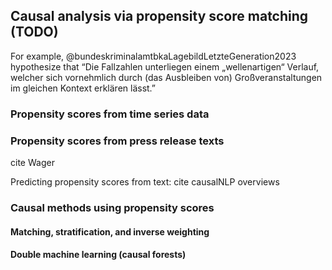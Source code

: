## Causal analysis via propensity score matching (TODO)

For example, @bundeskriminalamtbkaLagebildLetzteGeneration2023 hypothesize that "Die Fallzahlen unterliegen einem „wellenartigen“ Verlauf, welcher sich vornehmlich durch (das Ausbleiben von) Großveranstaltungen im gleichen Kontext erklären lässt."

### Propensity scores from time series data

### Propensity scores from press release texts

cite Wager

Predicting propensity scores from text: cite causalNLP overviews

### Causal methods using propensity scores

#### Matching, stratification, and inverse weighting

#### Double machine learning (causal forests)
